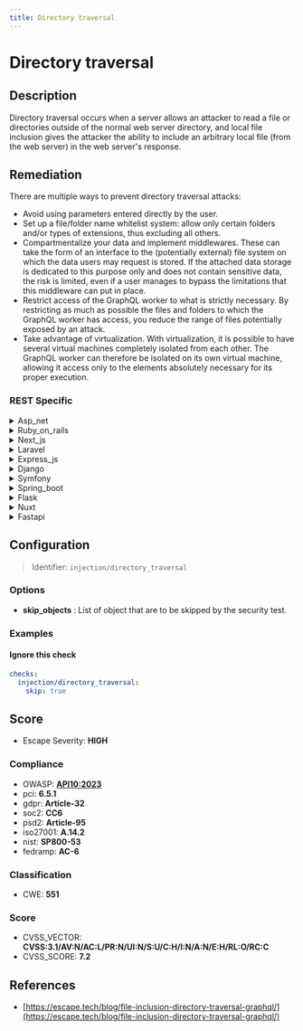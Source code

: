 ```yaml
---
title: Directory traversal
---
```


# Directory traversal

## Description

Directory traversal occurs when a server allows an attacker to read a file or directories outside of the normal web server directory, and local file inclusion gives the attacker the ability to include an arbitrary local file (from the web server) in the web server's response.


## Remediation

There are multiple ways to prevent directory traversal attacks:
- Avoid using parameters entered directly by the user.
- Set up a file/folder name whitelist system: allow only certain folders and/or types of extensions, thus excluding all others.
- Compartmentalize your data and implement middlewares. These can take the form of an interface to the (potentially external) file system on which the data users may request is stored. If the attached data storage is dedicated to this purpose only and does not contain sensitive data, the risk is limited, even if a user manages to bypass the limitations that this middleware can put in place.
- Restrict access of the GraphQL worker to what is strictly necessary. By restricting as much as possible the files and folders to which the GraphQL worker has access, you reduce the range of files potentially exposed by an attack.
- Take advantage of virtualization. With virtualization, it is possible to have several virtual machines completely isolated from each other. The GraphQL worker can therefore be isolated on its own virtual machine, allowing it access only to the elements absolutely necessary for its proper execution.



### REST Specific

<details>
    <summary>Asp_net</summary>

In ASP.NET, prevent directory traversal attacks by validating user input, using built-in functions to sanitize file paths, employing the Path.Combine() method to safely create file paths, and setting proper permissions. Always restrict file access to a specific whitelist of allowed files and directories, and avoid using user-controllable input to access file system objects directly.

</details>

<details>
    <summary>Ruby_on_rails</summary>

In Ruby on Rails, ensure that user-supplied input is not used directly to access file system objects. Use built-in Rails methods such as 'send_file' or 'send_data' for serving files, and always validate and sanitize input paths. Implement strict input validation to allow only a predetermined set of paths. Avoid passing user-controllable data to methods that access the file system, and consider using the 'brakeman' gem to scan for potential vulnerabilities.

</details>

<details>
    <summary>Next_js</summary>

In Next.js, to prevent directory traversal attacks, ensure that user input is not directly used to access file system paths. Use a whitelist of allowed paths, validate and sanitize input using libraries like `path` to resolve and normalize paths, and avoid exposing sensitive system files. Implement proper error handling to avoid revealing directory structures. Additionally, use built-in Next.js routing and avoid manual path concatenation where possible.

</details>

<details>
    <summary>Laravel</summary>

In Laravel, use the built-in functions such as 'storage_path()' and 'public_path()' to safely reference files within the application's directories. Always validate and sanitize user input to ensure it does not contain directory traversal sequences like '../'. Implement access controls to restrict file access to authorized users only.

</details>

<details>
    <summary>Express_js</summary>

In Express.js, to prevent directory traversal attacks, ensure that user input is not directly used to access file system paths. Validate and sanitize input by using modules like 'path' to resolve and normalize paths, and 'express-fileupload' or similar middleware to handle file uploads securely. Always restrict file access to intended directories and set proper permissions. Additionally, employ a robust authentication and authorization strategy to limit access to sensitive files and directories.

</details>

<details>
    <summary>Django</summary>

In Django, ensure that any file access operations are restricted to the intended directories by using the built-in storage system classes such as 'FileSystemStorage' or 'DefaultStorage', and avoid directly handling file system paths from user input. Always validate and sanitize input to prevent directory traversal, and use 'os.path.join()' with 'settings.MEDIA_ROOT' or 'settings.STATIC_ROOT' for constructing file paths. Additionally, employ Django's 'get_valid_filename()' function to clean the user-supplied filenames.

</details>

<details>
    <summary>Symfony</summary>

In Symfony, to prevent directory traversal attacks, always use the 'file_locator' service to safely locate files, and validate and sanitize all user inputs. Avoid directly passing user-controlled paths to filesystem functions. Use 'realpath()' to resolve paths and check they are within expected directories.

</details>

<details>
    <summary>Spring_boot</summary>

In Spring Boot, to prevent directory traversal attacks, validate and sanitize all user inputs to ensure they do not contain file system navigation characters. Use built-in functions to construct file paths and avoid directly concatenating user input to file paths. Implement proper access control checks before serving files to users.

</details>

<details>
    <summary>Flask</summary>

In Flask, ensure that file access operations use a secure function that restricts paths to the intended directories. Validate and sanitize all user input to prevent directory traversal. Avoid using user input directly in file system operations and employ the `os.path.join` function with `flask.safe_join` to construct file paths. Additionally, set proper permissions on the server to limit which files can be accessed by the web application.

</details>

<details>
    <summary>Nuxt</summary>

In Nuxt.js, to prevent directory traversal attacks, ensure that user input is not directly used to access file system paths. Use a whitelist of allowed paths, validate and sanitize input using libraries like `validator`, and avoid using user input for file system operations without strict checks. Additionally, employ the built-in `fs` module with caution and always resolve paths with `path.resolve` to avoid unintentional exposure of sensitive files.

</details>

<details>
    <summary>Fastapi</summary>

In FastAPI, to prevent directory traversal attacks, ensure that user-supplied file paths are strictly validated against a whitelist of allowed paths. Use secure functions for file access, avoid direct filesystem access with user input, and employ the `pathlib` library to safely construct file paths. Additionally, set proper permissions on the server to restrict access to sensitive directories.

</details>

## Configuration

> Identifier: `injection/directory_traversal`

### Options

- **skip_objects** : List of object that are to be skipped by the security test.




### Examples



#### Ignore this check

```yaml
checks:
  injection/directory_traversal:
    skip: true
```




## Score

- Escape Severity: **<span className="high-severity">HIGH</span>**

### Compliance

- OWASP: **[API10:2023](https://github.com/OWASP/API-Security/blob/master/editions/2023/en/0xaa-unsafe-consumption-of-apis.md)**
- pci: **6.5.1**
- gdpr: **Article-32**
- soc2: **CC6**
- psd2: **Article-95**
- iso27001: **A.14.2**
- nist: **SP800-53**
- fedramp: **AC-6**

### Classification

- CWE: **551**




### Score

- CVSS_VECTOR: **CVSS:3.1/AV:N/AC:L/PR:N/UI:N/S:U/C:H/I:N/A:N/E:H/RL:O/RC:C**
- CVSS_SCORE: **7.2**

## References

- [https://escape.tech/blog/file-inclusion-directory-traversal-graphql/](https://escape.tech/blog/file-inclusion-directory-traversal-graphql/)
  
